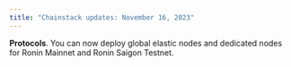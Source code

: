```yaml
---
title: "Chainstack updates: November 16, 2023"
---
```

**Protocols**. You can now deploy global elastic nodes and dedicated nodes for Ronin Mainnet and Ronin Saigon Testnet.
